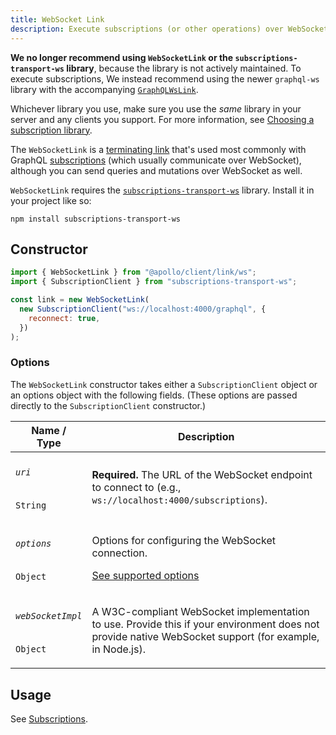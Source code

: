 ```yaml
---
title: WebSocket Link
description: Execute subscriptions (or other operations) over WebSocket with the subscriptions-transport-ws library
---
```


<Caution>

**We no longer recommend using `WebSocketLink` or the `subscriptions-transport-ws` library**, because the library is not actively maintained. To execute subscriptions, We instead recommend using the newer `graphql-ws` library with the accompanying [`GraphQLWsLink`](./apollo-link-subscriptions).

Whichever library you use, make sure you use the _same_ library in your server and any clients you support. For more information, see [Choosing a subscription library](../../data/subscriptions/#choosing-a-subscription-library).

</Caution>

The `WebSocketLink` is a [terminating link](./introduction/#the-terminating-link) that's used most commonly with GraphQL [subscriptions](../../data/subscriptions/) (which usually communicate over WebSocket), although you can send queries and mutations over WebSocket as well.

`WebSocketLink` requires the [`subscriptions-transport-ws`](https://github.com/apollographql/subscriptions-transport-ws) library. Install it in your project like so:

```shell
npm install subscriptions-transport-ws
```

## Constructor

```js
import { WebSocketLink } from "@apollo/client/link/ws";
import { SubscriptionClient } from "subscriptions-transport-ws";

const link = new WebSocketLink(
  new SubscriptionClient("ws://localhost:4000/graphql", {
    reconnect: true,
  })
);
```

### Options

The `WebSocketLink` constructor takes either a `SubscriptionClient` object or an options object with the following fields. (These options are passed directly to the `SubscriptionClient` constructor.)

<table class="field-table">
  <thead>
    <tr>
      <th>Name /<br/>Type</th>
      <th>Description</th>
    </tr>
  </thead>

<tbody>
<tr class="required">
<td>

###### `uri`

`String`

</td>
<td>

**Required.** The URL of the WebSocket endpoint to connect to (e.g., `ws://localhost:4000/subscriptions`).

</td>
</tr>

<tr>
<td>

###### `options`

`Object`

</td>
<td>

Options for configuring the WebSocket connection.

[See supported options](https://github.com/apollographql/subscriptions-transport-ws/blob/master/src/client.ts#L61-L71)

</td>
</tr>

<tr>
<td>

###### `webSocketImpl`

`Object`

</td>
<td>

A W3C-compliant WebSocket implementation to use. Provide this if your environment does not provide native WebSocket support (for example, in Node.js).

</td>
</tr>
</tbody>
</table>

## Usage

See [Subscriptions](../../data/subscriptions/).

